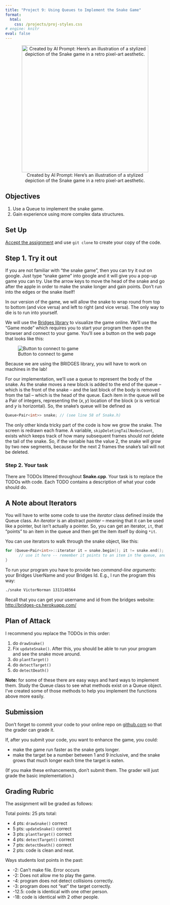```yaml
---
title: "Project 9: Using Queues to Implement the Snake Game"
format: 
  html:
    css: /projects/proj-styles.css
# engine: knitr
eval: false
---
```


<!-- ## Project 8: Navigate a Maze Using a Stack -->

<center><figure>

<img src="/projects/imgs/proj9-snake.png" alt="Created by AI Prompt: Here’s an illustration of a stylized depiction of the Snake game in a retro pixel-art aesthetic." width="400"/>
<figcaption>Created by AI Prompt: Here’s an illustration of a stylized depiction of the Snake game in a retro pixel-art aesthetic.</figcaption>

</figure></center>

## Objectives

1. Use a Queue to implement the snake game.
2. Gain experience using more complex data structures.

## Set Up

[Accept the assignment](https://classroom.github.com/a/y1MFWgHx) and use `git clone` to create your copy of the code.

## Step 1. Try it out

If you are not familiar with "the snake game", then you can try it out on google. Just type "snake game" into google and it will give you a pop-up game you can try. Use the arrow keys to move the head of the snake and go after the apple in order to make the snake longer and gain points. Don't run into the edges or the snake itself!

In our version of the game, we will allow the snake to wrap round from top to bottom (and vice versa) and left to right (and vice versa). The only way to die is to run into yourself.

We will use the [Bridges library](http://bridges-cs.herokuapp.com/signup) to visualize the game online. We'll use the "Game mode" which requires you to start your program then open the browser and connect to your game. You'll see a button on the web page that looks like this:

![Button to connect to game](/projects/imgs/proj9-button.png)

:::{.callout-warning}
Because we are using the BRIDGES library, you will have to work on machines in the lab!
:::

For our implementation, we'll use a queue to represent the body of the snake. As the snake moves a new block is added to the end of the queue -- which is the front of the snake -- and the last block of the body is removed from the tail -- which is the head of the queue. Each item in the queue will be a Pair of integers, representing the $(x, y)$ location of the block ($x$ is vertical and $y$ is horizontal). So, the snake's queue will be defined as 

```cpp
Queue<Pair<int>> snake; // (see line 58 of Snake.h)
```

The only other kinda tricky part of the code is how we grow the snake. The screen is redrawn each frame. A variable, `skipDeletingTailNodesCount`, exists which keeps track of how many subsequent frames should *not* delete the tail of the snake. So, if the variable has the value 2, the snake will grow by two new segments, because for the next 2 frames the snake's tail will not be deleted.

### Step 2. Your task

There are TODOs littered throughout **Snake.cpp**. Your task is to replace the TODOs with code. Each TODO contains a description of what your code should do.

:::{.callout-note}
## A Note about Iterators

You will have to write some code to use the *iterator* class defined inside the Queue class. An *iterator* is an abstract *pointer* -- meaning that it can be used like a pointer, but isn't actually a pointer. So, you can get an iterator, `it`, that "points" to an item in the queue and then get the item itself by doing `*it`.

You can use iterators to walk through the snake object, like this:

```cpp
for (Queue<Pair<int>>::iterator it = snake.begin(); it != snake.end(); it++) {
      // use it here -- remember it points to an item in the queue, and those items are Pair objects.
}
```

:::

To run your program you have to provide two *command-line arguments*: your Bridges UserName and your Bridges Id. E.g., I run the program this way:

```bash
./snake VictorNorman 1313148564
```

Recall that you can get your username and id from the bridges website: [http://bridges-cs.herokuapp.com/](http://bridges-cs.herokuapp.com/)

## Plan of Attack

I recommend you replace the TODOs in this order:

1. do `drawSnake()`
2. Fix `updateSnake()`. After this, you should be able to run your program and see the snake move around.
3. do `plantTarget()`
4. do `detectTarget()`
5. do `detectDeath()`

**Note:** for some of these there are easy ways and hard ways to implement them. Study the Queue class to see what methods exist on a Queue object. I've created some of those methods to help you implement the functions above more easily.


## Submission

Don't forget to commit your code to your online repo on [github.com](https://github.com/) so that the grader can grade it.

If, after you submit your code, you want to enhance the game, you could:

* make the game run faster as the snake gets longer.
* make the target be a number between 1 and 9 inclusive, and the snake grows that much longer each time the target is eaten.

(If you make these enhancements, don't submit them. The grader will just grade the basic implementation.)

## Grading Rubric

The assignment will be graded as follows:

Total points: 25 pts total:

+ 4 pts: `drawSnake()` correct
+ 5 pts: `updateSnake()` correct
+ 3 pts: `plantTarget()` correct
+ 4 pts: `detectTarget()` correct
+ 7 pts: `detectDeath()` correct
+ 2 pts: code is clean and neat.

Ways students lost points in the past:

+ -2: Can't make file. Error occurs
+ -2: Does not allow me to play the game.
+ -4: program does not detect collisions correctly.
+ -3: program does not "eat" the target correctly.
+ -12.5: code is identical with one other person.
+ -18: code is identical with 2 other people.
